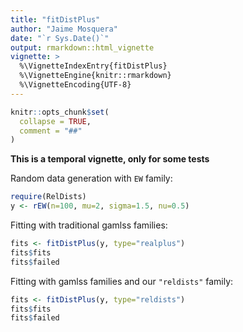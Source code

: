 ```yaml
---
title: "fitDistPlus"
author: "Jaime Mosquera"
date: "`r Sys.Date()`"
output: rmarkdown::html_vignette
vignette: >
  %\VignetteIndexEntry{fitDistPlus}
  %\VignetteEngine{knitr::rmarkdown}
  %\VignetteEncoding{UTF-8}
---
```


```r
knitr::opts_chunk$set(
  collapse = TRUE,
  comment = "##"
)
```

**This is a temporal vignette, only for some tests**

Random data generation with `EW` family:

```r
require(RelDists)
y <- rEW(n=100, mu=2, sigma=1.5, nu=0.5)
```


Fitting with traditional gamlss families:

```r
fits <- fitDistPlus(y, type="realplus")
fits$fits
fits$failed
```

Fitting with gamlss families and our `"reldists"` family:

```r
fits <- fitDistPlus(y, type="reldists")
fits$fits
fits$failed
```
